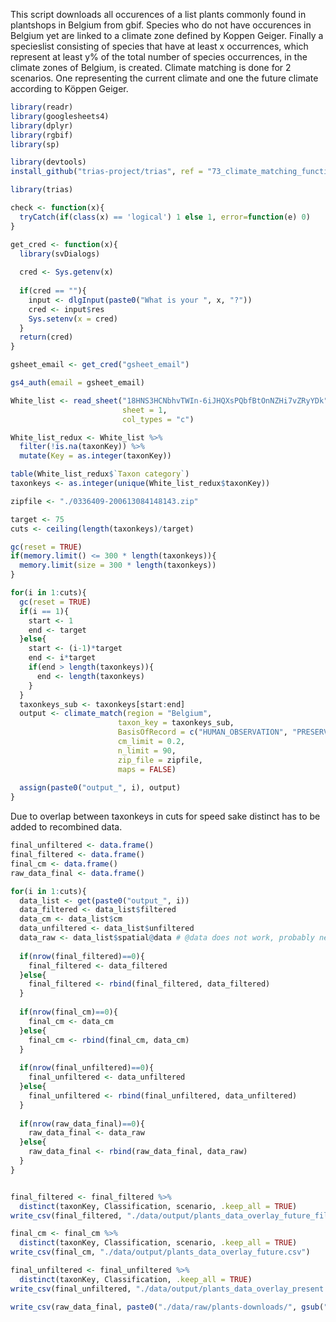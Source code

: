 
This script downloads all occurences of a list plants commonly found in plantshops 
in Belgium from gbif. Species who do not have occurences in Belgium yet are 
linked to a climate zone defined by Koppen Geiger. Finally a specieslist 
consisting of species that have at least x occurrences, which represent at least
y% of the total number of species occurrences, in the climate zones of Belgium, 
is created. 
Climate matching is done for 2 scenarios. One representing the current climate
and one the future climate according to Köppen Geiger. 

```r
library(readr)
library(googlesheets4)
library(dplyr)
library(rgbif)
library(sp)

library(devtools)
install_github("trias-project/trias", ref = "73_climate_matching_function")

library(trias)
```

```r
check <- function(x){
  tryCatch(if(class(x) == 'logical') 1 else 1, error=function(e) 0)
} 
```

```r
get_cred <- function(x){
  library(svDialogs)
  
  cred <- Sys.getenv(x)
  
  if(cred == ""){
    input <- dlgInput(paste0("What is your ", x, "?"))
    cred <- input$res
    Sys.setenv(x = cred)
  }
  return(cred)
}
```

```r
gsheet_email <- get_cred("gsheet_email")

gs4_auth(email = gsheet_email)

White_list <- read_sheet("18HNS3HCNbhvTWIn-6iJHQXsPQbfBtOnNZHi7vZRyYDk", 
                         sheet = 1,
                         col_types = "c")

White_list_redux <- White_list %>%
  filter(!is.na(taxonKey)) %>% 
  mutate(Key = as.integer(taxonKey))

table(White_list_redux$`Taxon category`)
taxonkeys <- as.integer(unique(White_list_redux$taxonKey))
```

```r
zipfile <- "./0336409-200613084148143.zip"

target <- 75
cuts <- ceiling(length(taxonkeys)/target)

gc(reset = TRUE)
if(memory.limit() <= 300 * length(taxonkeys)){
  memory.limit(size = 300 * length(taxonkeys))
}

for(i in 1:cuts){
  gc(reset = TRUE)
  if(i == 1){
    start <- 1
    end <- target
  }else{
    start <- (i-1)*target
    end <- i*target
    if(end > length(taxonkeys)){
      end <- length(taxonkeys)
    }
  }
  taxonkeys_sub <- taxonkeys[start:end]
  output <- climate_match(region = "Belgium",
                        taxon_key = taxonkeys_sub,
                        BasisOfRecord = c("HUMAN_OBSERVATION", "PRESERVED_SPECIMEN", "UNKNOWN"),
                        cm_limit = 0.2,
                        n_limit = 90,
                        zip_file = zipfile,
                        maps = FALSE)
  
  assign(paste0("output_", i), output)
}
```

Due to overlap between taxonkeys in cuts for speed sake distinct has to be added to recombined data.
```r
final_unfiltered <- data.frame()
final_filtered <- data.frame()
final_cm <- data.frame()
raw_data_final <- data.frame()

for(i in 1:cuts){
  data_list <- get(paste0("output_", i))
  data_filtered <- data_list$filtered
  data_cm <- data_list$cm
  data_unfiltered <- data_list$unfiltered
  data_raw <- data_list$spatial@data # @data does not work, probably needs to be removed
  
  if(nrow(final_filtered)==0){
    final_filtered <- data_filtered
  }else{
    final_filtered <- rbind(final_filtered, data_filtered)
  }
  
  if(nrow(final_cm)==0){
    final_cm <- data_cm
  }else{
    final_cm <- rbind(final_cm, data_cm)
  }
  
  if(nrow(final_unfiltered)==0){
    final_unfiltered <- data_unfiltered
  }else{
    final_unfiltered <- rbind(final_unfiltered, data_unfiltered)
  }
  
  if(nrow(raw_data_final)==0){
    raw_data_final <- data_raw
  }else{
    raw_data_final <- rbind(raw_data_final, data_raw)
  }
}


final_filtered <- final_filtered %>% 
  distinct(taxonKey, Classification, scenario, .keep_all = TRUE)
write_csv(final_filtered, "./data/output/plants_data_overlay_future_filtered.csv")

final_cm <- final_cm %>% 
  distinct(taxonKey, Classification, scenario, .keep_all = TRUE) 
write_csv(final_cm, "./data/output/plants_data_overlay_future.csv")

final_unfiltered <- final_unfiltered %>% 
  distinct(taxonKey, Classification, .keep_all = TRUE) 
write_csv(final_unfiltered, "./data/output/plants_data_overlay_present.csv")

write_csv(raw_data_final, paste0("./data/raw/plants-downloads/", gsub(".zip", ".csv", zipfile)))

```


